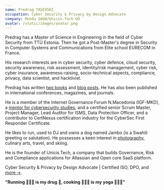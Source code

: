 ```yaml
---
name: Predrag TASEVSKI
occupation: Cyber Security & Privacy by Design Advocate
company: Mondu GmbH/Unicis.Tech OÜ
avatar: /static/images/avatar.png
---
```


Predrag has a Master of Science in Engineering in the field of Cyber Security from TTÜ Estonia. Then he got a Post-Master's degree in Security in Computer Systems and Communications from Elite school EURECOM in France.

His research interests are in cyber security, cyber defence, cloud security, security awareness, risk assessment, identity/risk management, cyber risk, cyber insurance, awareness-raising, socio-technical aspects, compliance, privacy, data scientist, and hacktivist.

Predrag has written [two books](/publication) and [blog posts](/blog). He has also been published in international conferences, magazines, and journals.

He is a member of the Internet Governance Forum N.Macedonia (IGF-MKD), a [mentor for cybersecurity studies](/teaching), and a certified senior Scrum Master, Project Manager, Lead Auditor for ISMS, Data Protection Officer, and a contributor to CertNexus certification industry for the CyberSec First Responder Certificate.

He likes to run, used to DJ and owns a dog named Jambo (is a Swahili greeting or salutation). He possesses a keen interest in [photography](/photography), culinary arts, travel, and skiing.

He is the founder of Unicis.Tech, a company that builds Governance, Risk and Compliance applications for Atlassian and Open core SaaS platform.

Cyber Security & Privacy by Design Advocate | Certified ISO, DPO, and [more &rarr;](/resume).

**"Running 🏃🏻‍♂️ is my drug 💊, cooking 👨🏻‍🍳 is my yoga 🧘🏻‍♂️"**
